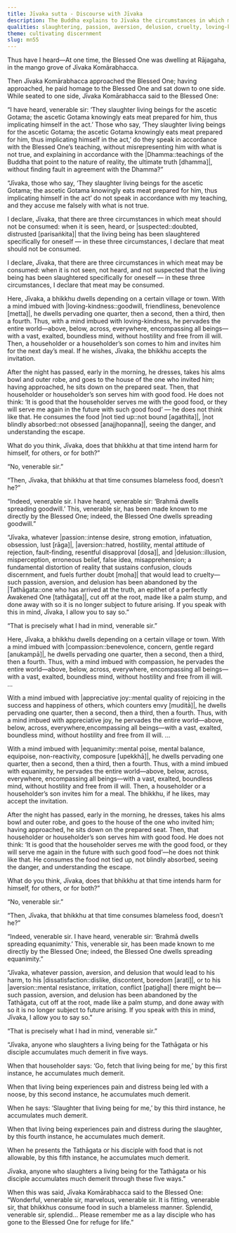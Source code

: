 ```yaml
---
title: Jīvaka sutta - Discourse with Jīvaka
description: The Buddha explains to Jīvaka the circumstances in which meat may be consumed and the demerit of slaughtering living beings for the Tathāgata or his disciples.
qualities: slaughtering, passion, aversion, delusion, cruelty, loving-kindness, compassion, appreciative joy, equanimity
theme: cultivating discernment
slug: mn55
---
```


Thus have I heard—At one time, the Blessed One was dwelling at Rājagaha, in the mango grove of Jīvaka Komārabhacca.

Then Jīvaka Komārabhacca approached the Blessed One; having approached, he paid homage to the Blessed One and sat down to one side. While seated to one side, Jīvaka Komārabhacca said to the Blessed One:

“I have heard, venerable sir: ‘They slaughter living beings for the ascetic Gotama; the ascetic Gotama knowingly eats meat prepared for him, thus implicating himself in the act.’ Those who say, ‘They slaughter living beings for the ascetic Gotama; the ascetic Gotama knowingly eats meat prepared for him, thus implicating himself in the act,’ do they speak in accordance with the Blessed One’s teaching, without misrepresenting him with what is not true, and explaining in accordance with the |Dhamma::teachings of the Buddha that point to the nature of reality, the ultimate truth [dhamma]|, without finding fault in agreement with the Dhamma?”

“Jīvaka, those who say, ‘They slaughter living beings for the ascetic Gotama; the ascetic Gotama knowingly eats meat prepared for him, thus implicating himself in the act’ do not speak in accordance with my teaching, and they accuse me falsely with what is not true.

I declare, Jīvaka, that there are three circumstances in which meat should not be consumed: when it is seen, heard, or |suspected::doubted, distrusted [parisaṅkita]| that the living being has been slaughtered specifically for oneself — in these three circumstances, I declare that meat should not be consumed.

I declare, Jīvaka, that there are three circumstances in which meat may be consumed: when it is not seen, not heard, and not suspected that the living being has been slaughtered specifically for oneself — in these three circumstances, I declare that meat may be consumed.

Here, Jīvaka, a bhikkhu dwells depending on a certain village or town. With a mind imbued with |loving-kindness::goodwill, friendliness, benevolence [metta]|, he dwells pervading one quarter, then a second, then a third, then a fourth. Thus, with a mind imbued with loving-kindness, he pervades the entire world—above, below, across, everywhere, encompassing all beings—with a vast, exalted, boundless mind, without hostility and free from ill will. Then, a householder or a householder’s son comes to him and invites him for the next day’s meal. If he wishes, Jīvaka, the bhikkhu accepts the invitation.

After the night has passed, early in the morning, he dresses, takes his alms bowl and outer robe, and goes to the house of the one who invited him; having approached, he sits down on the prepared seat. Then, that householder or householder’s son serves him with good food. He does not think: ‘It is good that the householder serves me with the good food, or they will serve me again in the future with such good food’ — he does not think like that. He consumes the food |not tied up::not bound [agathita]|, |not blindly absorbed::not obsessed [anajjhopanna]|, seeing the danger, and understanding the escape.

What do you think, Jīvaka, does that bhikkhu at that time intend harm for himself, for others, or for both?”

“No, venerable sir.”

“Then, Jīvaka, that bhikkhu at that time consumes blameless food, doesn’t he?”

“Indeed, venerable sir. I have heard, venerable sir: ‘Brahmā dwells spreading goodwill.’ This, venerable sir, has been made known to me directly by the Blessed One; indeed, the Blessed One dwells spreading goodwill.”

“Jīvaka, whatever |passion::intense desire, strong emotion, infatuation, obsession, lust [rāga]|, |aversion::hatred, hostility, mental attitude of rejection, fault-finding, resentful disapproval [dosa]|, and |delusion::illusion, misperception, erroneous belief, false idea, misapprehension; a fundamental distortion of reality that sustains confusion, clouds discernment, and fuels further doubt [moha]| that would lead to cruelty—such passion, aversion, and delusion has been abandoned by the |Tathāgata::one who has arrived at the truth, an epithet of a perfectly Awakened One [tathāgata]|, cut off at the root, made like a palm stump, and done away with so it is no longer subject to future arising. If you speak with this in mind, Jīvaka, I allow you to say so.”

“That is precisely what I had in mind, venerable sir.”

Here, Jīvaka, a bhikkhu dwells depending on a certain village or town. With a mind imbued with |compassion::benevolence, concern, gentle regard [anukampā]|, he dwells pervading one quarter, then a second, then a third, then a fourth. Thus, with a mind imbued with compassion, he pervades the entire world—above, below, across, everywhere, encompassing all beings—with a vast, exalted, boundless mind, without hostility and free from ill will. ...

With a mind imbued with |appreciative joy::mental quality of rejoicing in the success and happiness of others, which counters envy [muditā]|, he dwells pervading one quarter, then a second, then a third, then a fourth. Thus, with a mind imbued with appreciative joy, he pervades the entire world—above, below, across, everywhere,encompassing all beings—with a vast, exalted, boundless mind, without hostility and free from ill will. ...

With a mind imbued with |equanimity::mental poise, mental balance, equipoise, non-reactivity, composure [upekkhā]|, he dwells pervading one quarter, then a second, then a third, then a fourth. Thus, with a mind imbued with equanimity, he pervades the entire world—above, below, across, everywhere, encompassing all beings—with a vast, exalted, boundless mind, without hostility and free from ill will. Then, a householder or a householder’s son invites him for a meal. The bhikkhu, if he likes, may accept the invitation.

After the night has passed, early in the morning, he dresses, takes his alms bowl and outer robe, and goes to the house of the one who invited him; having approached, he sits down on the prepared seat. Then, that householder or householder’s son serves him with good food. He does not think: ‘It is good that the householder serves me with the good food, or they will serve me again in the future with such good food’—he does not think like that. He consumes the food not tied up, not blindly absorbed, seeing the danger, and understanding the escape.

What do you think, Jīvaka, does that bhikkhu at that time intends harm for himself, for others, or for both?”

“No, venerable sir.”

“Then, Jīvaka, that bhikkhu at that time consumes blameless food, doesn’t he?”

“Indeed, venerable sir. I have heard, venerable sir: ‘Brahmā dwells spreading equanimity.’ This, venerable sir, has been made known to me directly by the Blessed One; indeed, the Blessed One dwells spreading equanimity.”

“Jīvaka, whatever passion, aversion, and delusion that would lead to his harm, to his |dissatisfaction::dislike, discontent, boredom [arati]|, or to his |aversion::mental resistance, irritation, conflict [paṭigha]| there might be—such passion, aversion, and delusion has been abandoned by the Tathāgata, cut off at the root, made like a palm stump, and done away with so it is no longer subject to future arising. If you speak with this in mind, Jīvaka, I allow you to say so.”

“That is precisely what I had in mind, venerable sir.”

“Jīvaka, anyone who slaughters a living being for the Tathāgata or his disciple accumulates much demerit in five ways.

When that householder says: ‘Go, fetch that living being for me,’ by this first instance, he accumulates much demerit.

When that living being experiences pain and distress being led with a noose, by this second instance, he accumulates much demerit.

When he says: ‘Slaughter that living being for me,’ by this third instance, he accumulates much demerit.

When that living being experiences pain and distress during the slaughter, by this fourth instance, he accumulates much demerit.

When he presents the Tathāgata or his disciple with food that is not allowable, by this fifth instance, he accumulates much demerit.

Jīvaka, anyone who slaughters a living being for the Tathāgata or his disciple accumulates much demerit through these five ways.”

When this was said, Jīvaka Komārabhacca said to the Blessed One: “Wonderful, venerable sir, marvelous, venerable sir. It is fitting, venerable sir, that bhikkhus consume food in such a blameless manner. Splendid, venerable sir, splendid... Please remember me as a lay disciple who has gone to the Blessed One for refuge for life.”
